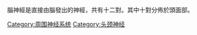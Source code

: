腦神經是直接由腦發出的神經，共有十二對。其中十對分佈於頭面部。
{{Commonscat|Cranial nerves}}

[[Category:周围神经系统|Category:周围神经系统]]
[[Category:头颈神经|Category:头颈神经]]